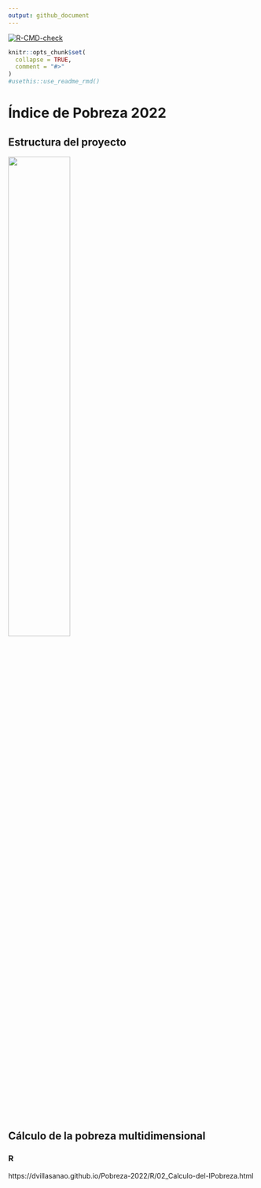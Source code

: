 ```yaml
---
output: github_document
---
```


<!-- README.md is generated from README.Rmd. Please edit that file -->

<!-- badges: start -->

[![R-CMD-check](https://github.com/r-lib/usethis/actions/workflows/R-CMD-check.yaml/badge.svg)](https://github.com/r-lib/usethis/actions/workflows/R-CMD-check.yaml)

<!-- badges: end -->

```r
knitr::opts_chunk$set(
  collapse = TRUE,
  comment = "#>"
)
#usethis::use_readme_rmd()
```

# Índice de Pobreza 2022

## Estructura del proyecto 

<html>
<body>
  <a href = "https://github.com/dvillasanao/Pobreza-2022" target="_blank">
<img src="Output/Estrcutura de Projecto.png" width="50%">
  </a>
</body>
</html>


## Cálculo de la pobreza multidimensional 

### R 
https://dvillasanao.github.io/Pobreza-2022/R/02_Calculo-del-IPobreza.html